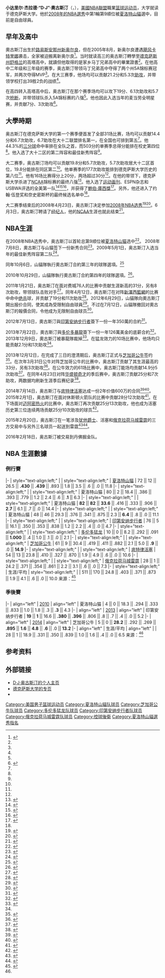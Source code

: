 {{noteTA
|G1=NBA
|T=zh-hans:D·J·奥古斯汀;zh-tw:D·J·奧古斯丁
|1=zh-hans:飓风卡特里娜;zh-hk:颶風卡特裏娜;zh-tw:颶風卡崔娜;}}
{{Infobox NBA Player
| name            = D·J·奧古斯汀<br/>D.J.Augustin
| image           = DJ Augustin in 2008.jpg
| width           = 
| caption         = 奥古斯汀代表德克萨斯大学出战时
| position        = [[控球後衛|控球後衛]] 
| height_ft       = 6
| height_in       = 0
| weight_lb       = 183
| league          = 
| team            = 自由球員
| number          = 
| birth_date      = {{birth date and age|1987|11|10}}
| birth_place     = {{USA}}[[路易斯安那州|路易斯安那州]][[新奥尔良|新奥尔良]]
| nationality     = {{美國}}
| high_school     = 马丁兄弟高中（路易斯安那州新奥尔良）<br>高塔高中（[[德克萨斯州|德克萨斯州]][[舒格蘭_(德克薩斯州)|舒格兰]]）
| college         = [[德克薩斯州大學奧斯汀分校|德克薩斯州大學奧斯汀分校]](2006–2008)
| draft_year      = 2008
| draft_round     = 1
| draft_pick      = 9
| draft_team      = [[夏洛特山貓|夏洛特山貓]]
| career_start    = 2008
| career_end      = 
| years1          = {{nbay|2008|start}}–{{nbay|2011|end}}
| team1           = [[夏洛特山貓|夏洛特山貓]]
| years2          = {{nbay|2012|full=y}}
| team2           = [[印第安納溜馬|印第安納溜馬]]
| years3           = {{nbay|2013|start}}
| team3           = [[多倫多暴龍|多倫多暴龍]]
| years4          = {{nbay|2013|full=y}}
| team4           = [[芝加哥公牛|芝加哥公牛]]
| years5          = {{nbay|2014|start}}-{{nbay|2014|end}}
| team5          = [[底特律活塞|底特律活塞]]
| years6          = {{nbay|2014|end}}-{{nbay|2015|end}}
| team6          = [[俄克拉荷马城雷霆|俄克拉荷马城雷霆]]
| years7         = {{nbay|2015|end}}
| team7          = [[丹佛金塊|丹佛金塊]]
| years8          = {{nbay|2015|end}}-{{nbay|2019|end}}
| team8          = [[奧蘭多魔術|奧蘭多魔術]]
| years9          = {{nbay|2020|start}}-{{nbay|2020|end}}
| team9          = [[密爾沃基公鹿|密爾沃基公鹿]]
| years10          = {{nbay|2020|end}}-{{nbay|2021|end}}
| team10          = [[侯斯頓火箭|侯斯頓火箭]]
| years11          = {{nbay|2021|f=y}}
| team11          = [[洛杉磯湖人|洛杉磯湖人]]
| highlights      = 
*[[鮑伯·庫西獎|鮑伯·庫西獎]]（2008）
*[[NBA最佳新秀陣容|NBA最佳新秀陣容]]第二隊 （[[2008-09_NBA賽季|2009]]）
*麦当劳全明星赛（2006）
nba總冠軍（2021）
| bbr           = augusdj01
| letter        = a
| profile       = dj_augustin
}}
'''小达里尔·杰拉德·“D·J”·奧古斯汀'''（{{lang-en|'''Darryl Gerard "D. J." Augustin, Jr.'''}}，{{bd|1987年|11月10日|}}），[[美國|美國]][[NBA|NBA聯盟]]職業[[篮球运动员|篮球运动员]]，大学就读于德克萨斯大学。他於[[2008年NBA選秀|2008年的NBA選秀]]中第1輪第9順位被[[夏洛特山貓|夏洛特山貓]]選中，目前是自由球員。

==早年及高中==
奧古斯汀出生於[[路易斯安那州|路易斯安那州]][[新奥尔良|新奥尔良]]，但在2005年8月，新奥尔良遭遇[[2005年飓风卡特里娜|飓风卡特里娜]]袭击，全家被迫搬离新奥尔良<ref name="augusitinbiio">{{cite web|title=D.J. AUGUSTIN - 2007-08 MEN'S BASKETBALL|url=http://www.texassports.com/roster.aspx?rp_id=189|accessdate=2015-07-15|archive-date=2015-07-15|archive-url=https://web.archive.org/web/20150715222215/http://www.texassports.com/roster.aspx?rp_id=189|dead-url=no}}</ref>。当时就读高三的奥古斯汀轉學至[[德克萨斯州|德克萨斯州]][[舒格蘭_(德克薩斯州)|舒格兰]]的高塔高中，就讀但他取得的是家乡马丁兄弟高中的畢業證書<ref name="augusitinbiio"/>。在他高中二年级和三年级的赛季，奥古斯汀带领马丁兄弟高中夺得了两个州5A锦标赛冠军，并两次夺得MVP<ref name="augusitinbiio"/>。在大三赛季，他场均可以贡献21.2分和5.3次[[助攻|助攻]]，并带领学校打出39胜2负的战绩<ref name="augusitinbiio"/>。

在高四转入高塔高中后，奥古斯汀在那个赛季场均可以攻下19分、6.1次助攻和5.7次[[抢断|抢断]]，并带领球队杀入5A锦标赛的八强<ref name="augusitinbiio"/>。他也因此入选当年的麦当劳全明星赛，并贡献7分、3次助攻<ref>{{cite web |url=http://mcdepk.com/2006allamericangame/mcdboys.html |title=East Boys vs West Boys (03-29-06 at Cox Arena at Aztec Bowl (San Diego, CA)) |publisher=Mcdepk.com |date= |accessdate=2013-03-13 |deadurl=yes |archiveurl=https://web.archive.org/web/20120312231322/http://mcdepk.com/2006allamericangame/mcdboys.html |archivedate=2012-03-12 }}</ref>。

==大學時期==
奥古斯汀在德克萨斯大学的第一个赛季便首发了全部31场比赛，场均可以贡献14.4分和6.7次助攻，6.7助攻在大十二联盟排名第一，在全国也可排到第五<ref name="augusitinbiio"/>。他44.3%的[[三分球|三分球]]命中率排在全队之首，而503分的单赛季总得分能排在校史第四位<ref name="augusitinbiio"/>。他入选了大十二区的第二阵容和最佳新秀阵容<ref name="augusitinbiio"/>。

大二赛季，奥古斯汀场均可以贡献19.8分和5.7次助攻，5.7次助攻居大十二区首位，19.8分能排在同区第二<ref name="augusitinbiio"/>。他单赛季的177次助攻能排到德克萨斯大学历史的第八位<ref name="augusitinbiio"/>。他有16场比赛得分上20分，两场超过30分<ref name="augusitinbiio"/>。在他的带领下，德克萨斯大学杀进了[[NCAA|NCAA]]锦标赛的最终八强<ref>{{Cite web | url=http://texassports_com.s3.amazonaws.com/documents/2014/11/12/2014_15_Texas_Basketball_Fact_Book.pdf | format=PDF | title=2014–15 Texas Basketball Fact Book | work=Texas Athletics | pages=80-95 | accessdate=2015-07-15 | archive-date=2016-03-03 | archive-url=https://web.archive.org/web/20160303205019/http://texassports_com.s3.amazonaws.com/documents/2014/11/12/2014_15_Texas_Basketball_Fact_Book.pdf | dead-url=no }}</ref>。他入选了[[运动画刊|运动画刊]]、ESPN杂志和USBWA评选的全美第一队<ref name="08USBWA">{{cite press release |url=http://www.sportswriters.net/usbwa/news/2008/allamerica080317.html |title=USBWA NAMES 2007-08 ALL-AMERICANS |access-date=2015-07-15 |archive-date=2015-09-24 |archive-url=https://web.archive.org/web/20150924115943/http://www.sportswriters.net/usbwa/news/2008/allamerica080317.html |dead-url=no }}</ref><ref>{{cite press release |url=http://www.cosida.com/documents/2008/2/26/2008_mbb_aaa.pdf |title=2008 ESPN THE MAGAZINE ACADEMIC ALL-AMERICA TEAM |access-date=2015-07-15 |archive-date=2015-09-23 |archive-url=https://web.archive.org/web/20150923210656/http://www.cosida.com/documents/2008/2/26/2008_mbb_aaa.pdf |dead-url=no }}</ref><ref>{{cite press release |url=http://www.big12sports.com/sports/m-baskbl/spec-rel/031008aaa.html |title=2008 Phillips 66 All-Big 12 Men's Basketball Awards Selected |deadurl=yes |archiveurl=https://web.archive.org/web/20080515085136/http://www.big12sports.com/sports/m-baskbl/spec-rel/031008aaa.html |archivedate=2008-05-15 |access-date=2015-07-15 }}</ref>，并获得了[[鮑伯·庫西獎|鮑伯·庫西獎]]<ref>{{Cite web|url=http://www.hoophallawards.com/cousy.php|format=|title=hoophallawards|work=hoophallawards.com|accessdate=2015-07-15|archive-date=2015-07-15|archive-url=https://web.archive.org/web/20150715215552/http://www.hoophallawards.com/cousy.php|dead-url=no}}</ref>。另外，他还进入了约翰·伍登奖和奈史密斯杯的最终候选名单中<ref name="augusitinbiio"/>。

大二赛季结束后的2008年4月23日，奥古斯汀决定参加[[2008年NBA选秀|2008年NBA选秀]]<ref>{{cite web|url=http://www.dallasnews.com/sharedcontent/dws/spt/stories/042408dnspouthoops.2dd7b85.html|title=Texas' Augustin, Abrams entering NBA draft|publisher=|author=|work=Dallas News|date=2008-04-23|accessdate=2015-07-16|archive-date=2008-10-24|archive-url=https://web.archive.org/web/20081024090552/http://www.dallasnews.com/sharedcontent/dws/spt/stories/042408dnspouthoops.2dd7b85.html|dead-url=no}}</ref><ref>{{cite web|url=http://www.nba.com/news/draft_list_080617.html|title=Final Draft Early Entry Candidate List|publisher=Turner Sports Interactive, Inc|author=|work=NBA.com|date=2008-06-17|accessdate=2015-07-15|archive-url=https://web.archive.org/web/20090618054147/http://www.nba.com/news/draft_list_080617.html|archive-date=2009-06-18|dead-url=yes}}</ref>。6月3日，奥古斯汀聘请了[[经纪人|经纪人]]，他的[[NCAA|NCAA]]生涯也就此结束<ref>{{cite web |url=http://www.statesman.com/sports/content/sports/stories/longhorns/06/03/0603texmen.html |title=Augustin hires agent |publisher=Statesman.com |author= |work= |date=2008-06-03 |accessdate=2015-07-16 |deadurl=yes |archiveurl=https://web.archive.org/web/20080604101742/http://www.statesman.com/sports/content/sports/stories/longhorns/06/03/0603texmen.html |archivedate=2008-06-04 }}</ref>。

==NBA生涯==
在2008年NBA选秀中，奥古斯汀以首轮总第9顺位被[[夏洛特山猫|夏洛特山猫]]选中<ref>{{cite web|url=http://www.nba.com/news/draft_list_080617.html|title=2008年NBA选秀结果|publisher=Sina Sports|date=2008-06-25|accessdate=2015-07-15|archive-url=https://web.archive.org/web/20090618054147/http://www.nba.com/news/draft_list_080617.html|archive-date=2009-06-18|dead-url=yes}}</ref>。
2008年7月8日，奧古斯汀与山猫签下一份新秀合同<ref>{{cite news |url=http://sports.espn.go.com/nba/news/story?id=3478063 |title=Bobcats ink Augustin, Ajinca, have yet to sign Weaver |accessdate=2013-12-17 |archive-date=2013-12-16 |archive-url=https://web.archive.org/web/20131216183532/http://sports.espn.go.com/nba/news/story?id=3478063 |dead-url=no }}</ref>。2009年5月1日，奥古斯汀入选当年的最佳新秀阵容第二队<ref>{{cite news|url=http://news.xinhuanet.com/sports/2009-05/01/content_11291465.htm|title=ＮＢＡ推出最佳新秀阵容：罗斯梅奥不出意料入选|publisher=新华网|accessdate=2015-07-15|archive-date=2009-05-05|archive-url=https://web.archive.org/web/20090505121108/http://news.xinhuanet.com/sports/2009-05/01/content_11291465.htm|dead-url=no}}</ref>。

同年10月6日，山貓隊執行奧古斯汀合約第三年的球隊選項。<ref>{{cite web | url=http://www.nba.com/bobcats/release_augustin_option_091006.html | title=Bobcats exercise option on Augustin | work=NBA.com | date=2009-10-06 | accessdate=2010-10-30 }}{{dead link|date=2017年11月 |bot=InternetArchiveBot |fix-attempted=yes }}</ref> 

2010年10月29日，山貓隊執行奧古斯汀合約第四年的球隊選項。<ref>{{cite web |url=http://www.nba.com/bobcats/release_augustin_henderson_101029.html |title=Bobcats Exercise Options on Henderson and Augustin |work=NBA.com |date=2010-10-29 |accessdate=2010-10-30 |deadurl=yes |archiveurl=https://web.archive.org/web/20101101194307/http://www.nba.com/bobcats/release_augustin_henderson_101029.html |archivedate=2010-11-01 }}</ref>。

2011年1月21日，奥古斯汀在面对费城76人的比赛中贡献生涯新高的31分，另有8次助攻，带领球队击败对手<ref>{{cite web | url=http://www.cqcb.com/cbnews/instant/2011-01-21/901275.html | title=奥古斯汀31分创生涯新高 山猫伤76人获两连胜 | work=新民网 | date=2011-01-21 | accessdate=2015-07-15 | archive-date=2015-07-16 | archive-url=https://web.archive.org/web/20150716120648/http://www.cqcb.com/cbnews/instant/2011-01-21/901275.html | dead-url=no }}</ref>。同年4月12日，奥古斯汀在对阵[[新澤西籃網|新澤西籃網]]的比赛中命中[[绝杀|绝杀]]球，并贡献了19分和11次助攻<ref>{{cite web | url=http://www.cqcb.com/cbnews/instant/2011-01-21/901275.html | title=奥古斯丁送1.1秒绝杀 山猫险胜篮网结束六连败 | work=网易体育 | date=2011-04-12 | accessdate=2015-07-15 | archive-date=2015-07-16 | archive-url=https://web.archive.org/web/20150716120648/http://www.cqcb.com/cbnews/instant/2011-01-21/901275.html | dead-url=no }}</ref>。2012年6月29日，山貓隊向奧古斯汀開出报价合同，使其成為受限制自由球員<ref>{{cite web |url=http://www.nba.com/bobcats/bobcats-extend-offers-augustin-and-brown |title=Bobcats Extend Offers to Augustin and Brown |work=NBA.com |date=2012-06-29 |accessdate=2012-06-30 |deadurl=yes |archiveurl=https://web.archive.org/web/20120703051822/http://www.nba.com/bobcats/bobcats-extend-offers-augustin-and-brown |archivedate=2012-07-03 }}</ref>。不过在7月12日，山貓隊撤回对奧古斯汀的報價合同，令他成为无限制自由球员<ref>{{cite web | url=http://sports.yahoo.com/news/bobcats-withdraw-qualifying-offer-augustin-204123409--nba.html | title=Bobcats withdraw qualifying offer to Augustin | work=Yahoo! Sports | date=2012-07-12 | accessdate=2013-12-18 | archive-date=2012-07-16 | archive-url=https://web.archive.org/web/20120716093831/http://sports.yahoo.com/news/bobcats-withdraw-qualifying-offer-augustin-204123409--nba.html | dead-url=no }}</ref>。

2012年7月13日，奧古斯汀與[[印第安纳步行者|印第安纳步行者]]簽下一份一年350萬的合約<ref>{{cite web| url=http://www.nba.com/pacers/news/pacers-sign-point-guard-dj-augustin| title=Pacers Sign Point Guard DJ Augustin| work=NBA.com| date=2012-07-13| accessdate=2015-07-15| archive-date=2012-09-08| archive-url=https://www.webcitation.org/6AVosIsio?url=http://www.nba.com/pacers/news/pacers-sign-point-guard-dj-augustin| dead-url=no}}</ref>。

2013年7月22日，奧古斯汀與[[多伦多暴龍|多伦多暴龍]]簽下一份一年126萬美金的底薪合約<ref>{{cite web| url=http://voice.hupu.com/nba/1462741.html| title=DJ-奥古斯丁和猛龙达成一年协议| work=Yahoo!Sport| publisher=虎扑体育| date=2013-07-18| accessdate=2015-07-16| archive-date=2015-07-16| archive-url=https://web.archive.org/web/20150716064832/http://voice.hupu.com/nba/1462741.html| dead-url=no}}</ref>。2013年12月9日，奧古斯汀被暴龍隊裁掉<ref name="waived">{{cite web| url=http://voice.hupu.com/nba/1573333.html| title=猛龙裁掉后卫DJ-奥古斯丁| work=InsideHoops| publisher=虎扑体育| date=2013-12-09| accessdate=2015-07-16| archive-date=2015-07-16| archive-url=https://web.archive.org/web/20150716100105/http://voice.hupu.com/nba/1573333.html| dead-url=no}}</ref>。在猛龙效力的10场比赛中，他场均只能贡献2.1分和1次助攻<ref name="waived"/>。

2013年12月12日，在完成了三日的澄清期后，奥古斯汀正式与[[芝加哥公牛|芝加哥公牛]]签约<ref>{{cite web| url=http://voice.hupu.com/nba/1575124.html| title=雅虎：公牛将签下DJ-奥古斯丁| work=Yahoo!Sport| date=2013-12-12| accessdate=2015-07-16| archive-date=2015-07-16| archive-url=https://web.archive.org/web/20150716054232/http://voice.hupu.com/nba/1575124.html| dead-url=no}}</ref>。在次年3月31日公牛对阵芝加哥公牛的比赛中，奥古斯汀贡献了其生涯最高的33分，另有3次助攻<ref>{{cite web| url=http://voice.hupu.com/nba/1658443.html| title=DJ-奥古斯丁轰下其职业生涯最高的33分| work=虎扑体育| publisher=| date=2014-03-31| accessdate=2015-07-16| archive-date=2015-07-16| archive-url=https://web.archive.org/web/20150716074341/http://voice.hupu.com/nba/1658443.html| dead-url=no}}</ref>。在公牛效力的61场比赛中，奥古斯汀能场均贡献14.9分5次助攻<ref>{{cite web| url=http://voice.hupu.com/nba/1680342.html| title=DJ-奥古斯丁：希望能回到公牛队| work=RealGM| date=2014-05-01| accessdate=2015-07-16| archive-date=2015-07-16| archive-url=https://web.archive.org/web/20150716073654/http://voice.hupu.com/nba/1680342.html| dead-url=no}}</ref>。在同年4月23日对阵[[华盛顿奇才|华盛顿奇才]]的季后赛中，奥古斯汀贡献25分和7次助攻，两数据均刷新生涯季后赛纪录<ref>{{cite web| url=http://voice.hupu.com/nba/1674996.html| title=奥古斯丁得分、助攻刷新季后赛生涯纪录| work=虎扑体育| publisher=| date=2014-04-23| accessdate=2015-07-16| archive-date=2015-07-16| archive-url=https://web.archive.org/web/20150716081922/http://voice.hupu.com/nba/1674996.html| dead-url=no}}</ref>。

2014年7月14日，奥古斯汀与[[底特律活塞|底特律活塞]]达成一份2年价值600万的合同<ref>{{cite web| url=http://voice.hupu.com/nba/1724147.html| title=活塞和DJ-奥古斯丁达成2年协议| work=Yahoo!Sport| publisher=虎扑体育| date=2014-07-14| accessdate=2015-07-16| archive-date=2015-07-16| archive-url=https://web.archive.org/web/20150716093812/http://voice.hupu.com/nba/1724147.html| dead-url=no}}</ref><ref>{{cite web| url=http://www.nba.com/pistons/news/detroit-pistons-sign-free-agent-guard-d.j.-augustin| title=Detroit Pistons Sign Free Agent Guard D.J. Augustin| work=NBA.com| publisher=| date=2014-07-14| accessdate=2015-07-16| archive-date=2015-11-06| archive-url=https://web.archive.org/web/20151106092838/http://www.nba.com/pistons/news/detroit-pistons-sign-free-agent-guard-d.j.-augustin| dead-url=no}}</ref>。2015年2月1日，奥古斯汀在面对休斯顿火箭队的比赛中贡献28分12次助攻<ref>{{cite web| title=麦克海尔将奥古斯丁比作自己的前队友| url=http://voice.hupu.com/nba/1869375.html| publisher=虎扑体育| work=休斯顿纪事报| date=2014-07-14| accessdate=2015-07-16| archive-date=2015-07-16| archive-url=https://web.archive.org/web/20150716093132/http://voice.hupu.com/nba/1869375.html| dead-url=no}}</ref>。在下场面对[[迈阿密热火|迈阿密热火]]的比赛中，奥古斯汀再次贡献25分13次助攻，他也成为活塞历史第三位连续两场贡献25分10次助攻的球员<ref>{{cite web| title=奥古斯丁连续两场25+10创纪录| url=http://voice.hupu.com/nba/1869375.html| publisher=虎扑体育| work=| date=2014-07-14| accessdate=2015-07-16| archive-date=2015-07-16| archive-url=https://web.archive.org/web/20150716093132/http://voice.hupu.com/nba/1869375.html| dead-url=no}}</ref>。

2015年2月20日，奥古斯汀在一笔涉及[[犹他爵士|犹他爵士]]、活塞和[[俄克拉荷马城雷霆|俄克拉荷马城雷霆]]的三方交易中与另外三名球员一起送到雷霆<ref>{{cite web|url=http://www.nba.com/thunder/news/release_150219|title=Thunder Acquires Kanter, Novak, Augustin, Singler and Draft Pick|work=NBA.com|date=2015-02-19|accessdate=2015-02-20|author=|publisher=|archive-date=2015-12-14|archive-url=https://web.archive.org/web/20151214051447/http://www.nba.com/thunder/news/release_150219|dead-url=no}}</ref><ref>{{cite web|url=http://voice.hupu.com/nba/1878145.html|title=三方交易：雷吉加盟活塞，坎特去雷霆|work=NBA.com|publisher=虎扑体育|date=2015-02-19|accessdate=2015-07-15|archive-date=2015-07-16|archive-url=https://web.archive.org/web/20150716060549/http://voice.hupu.com/nba/1878145.html|dead-url=no}}</ref>。

2016年2月18日，奥古斯汀被交易到丹佛掘金队。

== NBA 生涯數據 ==
=== 例行賽 ===
{{NBA player statistics start}}
|-
| style="text-align:left;" | {{nbay|2008}}
| style="text-align:left;" | [[夏洛特山猫|夏洛特山猫]]
| 72 || 12 || 26.5 || '''.430''' || '''.439''' || .893 || 1.8 || 3.5 || .6 || .0 || 11.8
|-
| style="text-align:left;" | {{nbay|2009}}
| style="text-align:left;" | 夏洛特山猫
| 80 || 2  || 18.4 || .386 || .393 || .779 || 1.2 || 2.4 || .6 || '''.1''' || 6.3
|-
| style="text-align:left;" | {{nbay|2010}}
| style="text-align:left;" | 夏洛特山猫
| '''82''' || '''82''' || '''33.6''' || .416 || .333 || .906 || '''2.7''' || 6.1 || .7 || .0 || 14.4
|-
| style="text-align:left;" | {{nbay|2011}}
| style="text-align:left;" | 夏洛特山猫
| 48 || 46 || 29.3 || .376 || .341 || .875 || 2.3 || '''6.4''' || .8 || .0 || 11.1
|-
| style="text-align:left;" | {{nbay|2012}}
| style="text-align:left;" | [[印第安纳步行者|印第安纳步行者]]
| 76 || 5 || 16.1 || .350 || .353 || .838 || 1.2 || 2.2 || .4 || .0 || 4.7
|-
| style="text-align:left;" | {{nbay|2013}}
| style="text-align:left;" | [[多伦多猛龙|多伦多猛龙]]
| 10 || 0 || 8.2 || .292 || .091 || '''1.000''' || .4 || 1.0 || .1 || .0 || 2.1
|-
| style="text-align:left;" | {{nbay|2013}}
| style="text-align:left;" | [[芝加哥公牛|芝加哥公牛]]
| 61 || 9 || 30.4 || .419 || .411 || .882 || 2.1 || 5.0 || '''.9''' || .0 || '''14.9'''
|-
| style="text-align:left;" | {{nbay|2014}}
| style="text-align:left;" | [[底特律活塞|底特律活塞]]
| 54 || 13 || 23.8 || .410 || .327 || .870 || 1.9 || 4.9 || .6 || .0 || 10.6
|-
| style="text-align:left;" | {{nbay|2014}}
| style="text-align:left;" | [[俄克拉荷马城雷霆|俄克拉荷马城雷霆]]
| 28 || 1 || 24.2 || .371 || .354 || .861 || 2.2 || 3.1 || .6 || .0 || 7.3
|-
| style="text-align:left;" | 生涯/平均
| style="text-align:left;" | 
| 511 || 170 || 24.8 || .403 || .371 || .873 || 1.9 || 4.1 || .6 || .0 || 10.0
{{s-end}}
来源：<ref name="djaugustinespn">{{cite web|url=http://espn.go.com/nba/player/stats/_/id/3415/dj-augustin|title=D.J. Augustin Stats|publisher=|work=ESPN|date=|accessdate=2015-07-15|archive-date=2015-07-16|archive-url=https://web.archive.org/web/20150716113739/http://espn.go.com/nba/player/stats/_/id/3415/dj-augustin|dead-url=no}}</ref>
=== 季後賽 ===
{{NBA player statistics start}}
|-
| align="left" | [[2010年NBA季後賽|2010]]
| align="left" | 夏洛特山猫
| 4 || 0 || 18.3 || .294 || .333 || .833 || 1.0 || 1.8 || .3 || '''.3''' || 4.3
|-
| align="left" | [[2013年NBA季後賽|2013]]
| align="left" | 印第安纳步行者
| '''19''' || '''1''' || 16.6 || '''.380''' || '''.396''' || .806 || .8 || .7 || .4 || .0 || 5.2
|-
| align="left" | [[2014年NBA季後賽|2014]]
| align="left" | 芝加哥公牛
| 5 || 0 || '''28.2''' || .292 || .269 || '''.895''' || '''1.6''' || '''4.8''' || '''.6''' || .0 || '''13.2'''
|-
| align="left" | 生涯/平均
| align="left" | 
| 28 || 1 || 18.9 || .331 || .350 || .839 || 1.0 || 1.6 || .4 || .0 || 6.5
{{s-end}}
来源：<ref name="djaugustinespn"/>

==参考资料==
{{reflist|2}}

==外部链接==
{{commons|DJ Augustin}}
* [http://www.djaugustin.com D·J·奥古斯汀的个人主页]{{Wayback|url=http://www.djaugustin.com/ |date=20191212065754 }}
* [http://www.texassports.com/roster.aspx?rp_id=189 德克萨斯大学的专页]{{Wayback|url=http://www.texassports.com/roster.aspx?rp_id=189 |date=20150715222215 }}
* {{Basketballstats|nba=dj_augustin|bbr=a/augusdj01}}

{{洛杉矶湖人现时球员名单}}
{{2008 NBA Draft}}
{{鮑伯·庫西獎}}

{{Authority control}}
{{DEFAULTSORT:Augustin, D. J.}}
[[Category:美国男子篮球运动员|Category:美国男子篮球运动员]]
[[Category:夏洛特山貓队球员|Category:夏洛特山貓队球员]]
[[Category:芝加哥公牛队球员|Category:芝加哥公牛队球员]]
[[Category:多伦多猛龙队球员|Category:多伦多猛龙队球员]]
[[Category:印第安纳步行者队球员|Category:印第安纳步行者队球员]]
[[Category:俄克拉荷马城雷霆队球员|Category:俄克拉荷马城雷霆队球员]]
[[Category:控球後衛|Category:控球後衛]]
[[Category:夏洛特山貓選秀指名|Category:夏洛特山貓選秀指名]]